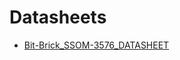 # Datasheets

- [Bit-Brick_SSOM-3576_DATASHEET](https://github.com/bit-brick/datasheets/blob/main/SSOM-3576/Bit-Brick_SSOM-3576_DATASHEET.pdf)

